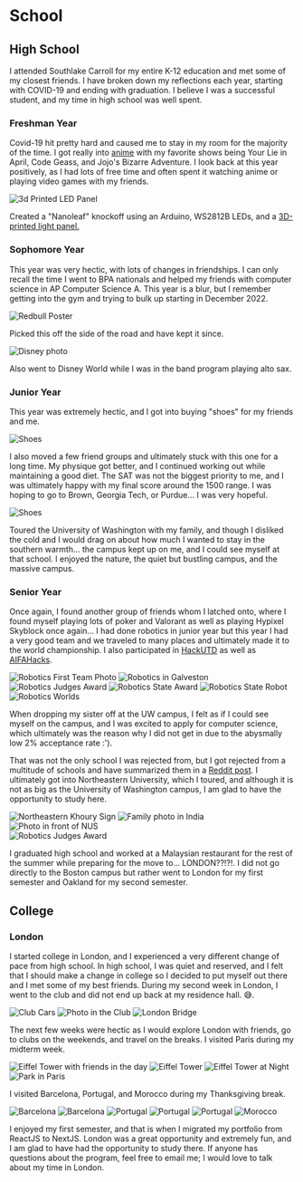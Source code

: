 

# School

## High School
I attended Southlake Carroll for my entire K-12 education and met some of my closest friends. I have broken down my reflections each year, starting with COVID-19 and ending with graduation. I believe I was a successful student, and my time in high school was well spent.

### Freshman Year
Covid-19 hit pretty hard and caused me to stay in my room for the majority of the time. I got really into [anime](https://myanimelist.net/animelist/turtlecap1324) with my favorite shows being Your Lie in April, Code Geass, and Jojo's Bizarre Adventure. I look back at this year positively, as I had lots of free time and often spent it watching anime or playing video games with my friends.

<Image src={LEDPanel} alt="3d Printed LED Panel" height={500} className="center-image" />


Created a "Nanoleaf" knockoff using an Arduino, WS2812B LEDs, and a [3D-printed light panel.](https://www.thingiverse.com/thing:4686921)

### Sophomore Year
This year was very hectic, with lots of changes in friendships. I can only recall the time I went to BPA nationals and helped my friends with computer science in AP Computer Science A. This year is a blur, but I remember getting into the gym and trying to bulk up starting in December 2022.

<Image src={Redbull} alt="Redbull Poster" width={500} className="center-image" />


Picked this off the side of the road and have kept it since.

<Image src={Disney} alt="Disney photo" width={500} className="center-image" />


Also went to Disney World while I was in the band program playing alto sax.

### Junior Year
This year was extremely hectic, and I got into buying "shoes" for my friends and me.

<Image src={Shoes} alt="Shoes" width={500} className="center-image" />

I also moved a few friend groups and ultimately stuck with this one for a long time. My physique got better, and I continued working out while maintaining a good diet. The SAT was not the biggest priority to me, and I was ultimately happy with my final score around the 1500 range. I was hoping to go to Brown, Georgia Tech, or Purdue... I was very hopeful.

<Image src={UW} alt="Shoes" width={500} className="center-image" />


Toured the University of Washington with my family, and though I disliked the cold and I would drag on about how much I wanted to stay in the southern warmth... the campus kept up on me, and I could see myself at that school. I enjoyed the nature, the quiet but bustling campus, and the massive campus.

### Senior Year
Once again, I found another group of friends whom I latched onto, where I found myself playing lots of poker and Valorant as well as playing Hypixel Skyblock once again... I had done robotics in junior year but this year I had a very good team and we traveled to many places and ultimately made it to the world championship. I also participated in [HackUTD](https://devpost.com/software/homeready-pro) as well as [AIFAHacks](https://devpost.com/software/paveguard).

<div className="flexbox">
  <Image src={Robotics1} alt="Robotics First Team Photo" width={500} className="flex-image" />
  <Image src={Robotics2} alt="Robotics in Galveston" width={500} className="flex-image" />
  <Image src={Robotics3} alt="Robotics Judges Award" width={500} className="flex-image" />
  <Image src={Robotics4} alt="Robotics State Award" width={500} className="flex-image" />
  <Image src={Robotics5} alt="Robotics State Robot" width={500} className="flex-image" />
  <Image src={Robotics6} alt="Robotics Worlds" width={500} className="flex-image" />
</div>



When dropping my sister off at the UW campus, I felt as if I could see myself on the campus, and I was excited to apply for computer science, which ultimately was the reason why I did not get in due to the abysmally low 2% acceptance rate :').

That was not the only school I was rejected from, but I got rejected from a multitude of schools and have summarized them in a [Reddit post](https://www.reddit.com/r/ApplyingToCollege/comments/1bfxkpp/college_results_2028/). I ultimately got into Northeastern University, which I toured, and although it is not as big as the University of Washington campus, I am glad to have the opportunity to study here.
<div className="flexbox">
  <Image src={NEUKhoury} alt="Northeastern Khoury Sign" width={500} className="flex-image" />
  <Image src={India} alt="Family photo in India" width={500} className="flex-image" />
  <Image src={NUS} alt="Photo in front of NUS" width={500} className="flex-image" />
</div>

  <Image src={Graduation} alt="Robotics Judges Award" width={750} className="center-image" />

I graduated high school and worked at a Malaysian restaurant for the rest of the summer while preparing for the move to... LONDON??!?!. I did not go directly to the Boston campus but rather went to London for my first semester and Oakland for my second semester.

## College
### London
I started college in London, and I experienced a very different change of pace from high school. In high school, I was quiet and reserved, and I felt that I should make a change in college so I decided to put myself out there and I met some of my best friends. During my second week in London, I went to the club and did not end up back at my residence hall. 😅.

<div className="flexbox">
  <Image src={Cars} alt="Club Cars" width={500} className="flex-image" />
  <Image src={Club} alt="Photo in the Club" width={500} className="flex-image" />
  <Image src={LondonBridge} alt="London Bridge" width={500} className="flex-image" />
</div>

The next few weeks were hectic as I would explore London with friends, go to clubs on the weekends, and travel on the breaks. I visited Paris during my midterm week.

<div className="flexbox">
  <Image src={Paris} alt="Eiffel Tower with friends in the day" width={500} className="flex-image" />
  <Image src={EiffelTower} alt="Eiffel Tower" width={500} className="flex-image" />
  <Image src={TowerNight} alt="Eiffel Tower at Night" width={500} className="flex-image" />
  <Image src={ParisPark} alt="Park in Paris" width={500} className="flex-image" />
</div>

I visited Barcelona, Portugal, and Morocco during my Thanksgiving break.

<div className="flexbox">
  <Image src={Barcelona1} alt="Barcelona" width={500} className="flex-image" />
  <Image src={Barcelona2} alt="Barcelona" width={500} className="flex-image" />
  <Image src={Portugal1} alt="Portugal" width={500} className="flex-image" />
  <Image src={Portugal2} alt="Portugal" width={500} className="flex-image" />
  <Image src={Portugal3} alt="Portugal" width={500} className="flex-image" />
  <Image src={Morocco1} alt="Morocco" width={500} className="flex-image" />
</div>

I enjoyed my first semester, and that is when I migrated my portfolio from ReactJS to NextJS. London was a great opportunity and extremely fun, and I am glad to have had the opportunity to study there. If anyone has questions about the program, feel free to email me; I would love to talk about my time in London.